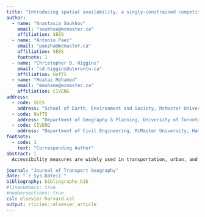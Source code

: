 ```yaml
---
title: "Introducing spatial availability, a singly-constrained competitive-access accessibility measure"
author:
  - name: "Anastasia Soukhov"
    email: "soukhoa@mcmaster.ca"
    affiliation: SEES
  - name: "Antonio Paez"
    email: "paezha@mcmaster.ca"
    affiliation: SEES
    footnote: 1
  - name: "Christopher D. Higgins"
    email: "cd.higgins@utoronto.ca"
    affiliation: UofTS
  - name: "Moataz Mohamed"
    email: "mmohame@mcmaster.ca"
    affiliation: CIVENG
address:
  - code: SEES
    address: "School of Earth, Environment and Society, McMaster University, Hamilton, ON, L8S 4K1, Canada"
  - code: UofTS
    address: "Department of Geography & Planning, University of Toronto Scarborough, 1265 Military Trail, Toronto, ON M1C1A4"
  - code: CIVENG
    address: "Department of Civil Engineering, McMaster University, Hamilton, ON, L8S 4K1, Canada"
footnote:
  - code: 1
    text: "Corresponding Author"
abstract: |
  Accessibility measures are widely used in transportation, urban, and health care planning, among other applications. These measures are weighted sums of the opportunities that can be reached given the cost of movement and are interpreted as the potential for spatial interaction. These measures are useful to understand spatial structure but double counting of opportunities leads to interpretability issues, as noted in recent research on balanced floating catchment areas (BFCA) and competitive measures of accessibility. In this paper we propose a new measure of _spatial availability_ which is calculated by imposing a single constraint on conventional gravity-based accessibility. Similar to the gravity model from which it is derived, a single constraint ensures that the marginals at the destination are met and thus the number of opportunities are preserved. Through examples, we detail the formulation of the proposed measure. Further, we use data from the 2016 travel survey in the Greater Toronto and Hamilton Area in Canada to contrast how conventional accessibility overestimates and underestimates the number of jobs _available_ to workers. We conclude with some discussion of the possible uses of spatial availability. Overall, we argue that spatial availability can be a more meaningful and interpretable measure of opportunity access in relation to conventional accessibility. All data and code used in this research are openly available.

journal: "Journal of Transport Geography"
date: "`r Sys.Date()`"
bibliography: bibliography.bib
#linenumbers: true
#numbersections: true
csl: elsevier-harvard.csl
output: rticles::elsevier_article
---
```

